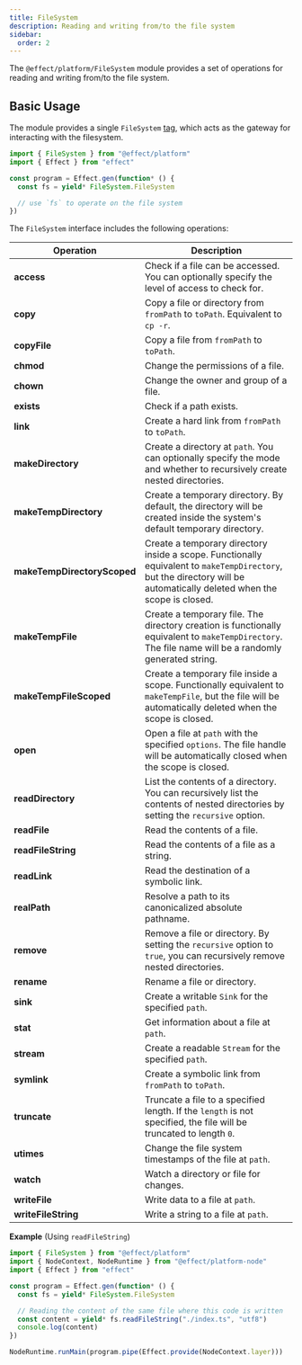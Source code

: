 ```yaml
---
title: FileSystem
description: Reading and writing from/to the file system
sidebar:
  order: 2
---
```


The `@effect/platform/FileSystem` module provides a set of operations for reading and writing from/to the file system.

## Basic Usage

The module provides a single `FileSystem` [tag](/docs/requirements-management/services/), which acts as the gateway for interacting with the filesystem.

```ts twoslash
import { FileSystem } from "@effect/platform"
import { Effect } from "effect"

const program = Effect.gen(function* () {
  const fs = yield* FileSystem.FileSystem

  // use `fs` to operate on the file system
})
```

The `FileSystem` interface includes the following operations:

| **Operation**               | **Description**                                                                                                                                                        |
| --------------------------- | ---------------------------------------------------------------------------------------------------------------------------------------------------------------------- |
| **access**                  | Check if a file can be accessed. You can optionally specify the level of access to check for.                                                                          |
| **copy**                    | Copy a file or directory from `fromPath` to `toPath`. Equivalent to `cp -r`.                                                                                           |
| **copyFile**                | Copy a file from `fromPath` to `toPath`.                                                                                                                               |
| **chmod**                   | Change the permissions of a file.                                                                                                                                      |
| **chown**                   | Change the owner and group of a file.                                                                                                                                  |
| **exists**                  | Check if a path exists.                                                                                                                                                |
| **link**                    | Create a hard link from `fromPath` to `toPath`.                                                                                                                        |
| **makeDirectory**           | Create a directory at `path`. You can optionally specify the mode and whether to recursively create nested directories.                                                |
| **makeTempDirectory**       | Create a temporary directory. By default, the directory will be created inside the system's default temporary directory.                                               |
| **makeTempDirectoryScoped** | Create a temporary directory inside a scope. Functionally equivalent to `makeTempDirectory`, but the directory will be automatically deleted when the scope is closed. |
| **makeTempFile**            | Create a temporary file. The directory creation is functionally equivalent to `makeTempDirectory`. The file name will be a randomly generated string.                  |
| **makeTempFileScoped**      | Create a temporary file inside a scope. Functionally equivalent to `makeTempFile`, but the file will be automatically deleted when the scope is closed.                |
| **open**                    | Open a file at `path` with the specified `options`. The file handle will be automatically closed when the scope is closed.                                             |
| **readDirectory**           | List the contents of a directory. You can recursively list the contents of nested directories by setting the `recursive` option.                                       |
| **readFile**                | Read the contents of a file.                                                                                                                                           |
| **readFileString**          | Read the contents of a file as a string.                                                                                                                               |
| **readLink**                | Read the destination of a symbolic link.                                                                                                                               |
| **realPath**                | Resolve a path to its canonicalized absolute pathname.                                                                                                                 |
| **remove**                  | Remove a file or directory. By setting the `recursive` option to `true`, you can recursively remove nested directories.                                                |
| **rename**                  | Rename a file or directory.                                                                                                                                            |
| **sink**                    | Create a writable `Sink` for the specified `path`.                                                                                                                     |
| **stat**                    | Get information about a file at `path`.                                                                                                                                |
| **stream**                  | Create a readable `Stream` for the specified `path`.                                                                                                                   |
| **symlink**                 | Create a symbolic link from `fromPath` to `toPath`.                                                                                                                    |
| **truncate**                | Truncate a file to a specified length. If the `length` is not specified, the file will be truncated to length `0`.                                                     |
| **utimes**                  | Change the file system timestamps of the file at `path`.                                                                                                               |
| **watch**                   | Watch a directory or file for changes.                                                                                                                                 |
| **writeFile**               | Write data to a file at `path`.                                                                                                                                        |
| **writeFileString**         | Write a string to a file at `path`.                                                                                                                                    |

**Example** (Using `readFileString`)

```ts twoslash
import { FileSystem } from "@effect/platform"
import { NodeContext, NodeRuntime } from "@effect/platform-node"
import { Effect } from "effect"

const program = Effect.gen(function* () {
  const fs = yield* FileSystem.FileSystem

  // Reading the content of the same file where this code is written
  const content = yield* fs.readFileString("./index.ts", "utf8")
  console.log(content)
})

NodeRuntime.runMain(program.pipe(Effect.provide(NodeContext.layer)))
```
